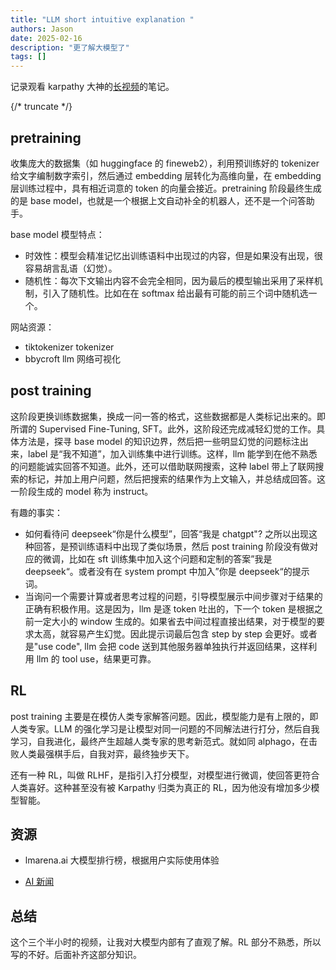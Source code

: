 ```yaml
---
title: "LLM short intuitive explanation "
authors: Jason
date: 2025-02-16
description: "更了解大模型了"
tags: []
---
```



记录观看 karpathy 大神的[长视频](https://www.youtube.com/watch?v=7xTGNNLPyMI&ab_channel=AndrejKarpathy)的笔记。

{/* truncate */}

## pretraining

收集庞大的数据集（如 huggingface 的 fineweb2），利用预训练好的 tokenizer 给文字编制数字索引，然后通过 embedding 层转化为高维向量，在 embedding 层训练过程中，具有相近词意的 token 的向量会接近。pretraining 阶段最终生成的是 base model，也就是一个根据上文自动补全的机器人，还不是一个问答助手。

base model 模型特点：

- 时效性：模型会精准记忆出训练语料中出现过的内容，但是如果没有出现，很容易胡言乱语（幻觉）。
- 随机性：每次下文输出内容不会完全相同，因为最后的模型输出采用了采样机制，引入了随机性。比如在在 softmax 给出最有可能的前三个词中随机选一个。

网站资源：

- tiktokenizer tokenizer
- bbycroft llm 网络可视化

## post training

这阶段更换训练数据集，换成一问一答的格式，这些数据都是人类标记出来的。即所谓的 Supervised Fine-Tuning, SFT。此外，这阶段还完成减轻幻觉的工作。具体方法是，探寻 base model 的知识边界，然后把一些明显幻觉的问题标注出来，label 是“我不知道”，加入训练集中进行训练。这样，llm 能学到在他不熟悉的问题能诚实回答不知道。此外，还可以借助联网搜索，这种 label 带上了联网搜索的标记，并加上用户问题，然后把搜索的结果作为上文输入，并总结成回答。这一阶段生成的 model 称为 instruct。

有趣的事实：

- 如何看待问 deepseek“你是什么模型”，回答“我是 chatgpt"? 之所以出现这种回答，是预训练语料中出现了类似场景，然后 post training 阶段没有做对应的微调，比如在 sft 训练集中加入这个问题和定制的答案”我是 deepseek“。或者没有在 system prompt 中加入”你是 deepseek“的提示词。
- 当询问一个需要计算或者思考过程的问题，引导模型展示中间步骤对于结果的正确有积极作用。这是因为，llm 是逐 token 吐出的，下一个 token 是根据之前一定大小的 window 生成的。如果省去中间过程直接出结果，对于模型的要求太高，就容易产生幻觉。因此提示词最后包含 step by step 会更好。或者是"use code", llm 会把 code 送到其他服务器单独执行并返回结果，这样利用 llm 的 tool use，结果更可靠。

## RL

post training 主要是在模仿人类专家解答问题。因此，模型能力是有上限的，即人类专家。LLM 的强化学习是让模型对同一问题的不同解法进行打分，然后自我学习，自我进化，最终产生超越人类专家的思考新范式。就如同 alphago，在击败人类最强棋手后，自我对弈，最终独步天下。

还有一种 RL，叫做 RLHF，是指引入打分模型，对模型进行微调，使回答更符合人类喜好。这种甚至没有被 Karpathy 归类为真正的 RL，因为他没有增加多少模型智能。

## 资源

- lmarena.ai 大模型排行榜，根据用户实际使用体验

- [AI 新闻](https://buttondown.com/ainews/archive/ainews-small-news-items/)

## 总结

这个三个半小时的视频，让我对大模型内部有了直观了解。RL 部分不熟悉，所以写的不好。后面补齐这部分知识。
